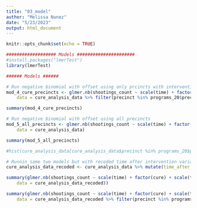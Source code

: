 ```yaml
---
title: "03_model"
author: "Melissa Nunez"
date: "5/23/2023"
output: html_document
---
```


```r
knitr::opts_chunk$set(echo = TRUE)
```


```r
################### Models ######################
#install.packages("lmerTest")
library(lmerTest)

###### Models ######

# Run negative binomial with offset using only prcincts with intervention
mod_4_cure_precincts <- glmer.nb(shootings_count ~ scale(time) + factor(cure) + scale(time_after_int) + scale(arrests_count)  + offset(scale(log(p0010001))) + (1 |precinct), 
    data = cure_analysis_data %>% filter(precinct %in% programs_20$precinct))

summary(mod_4_cure_precincts)

# Run negative binomial with offset using all precincts
mod_5_all_precincts <- glmer.nb(shootings_count ~ scale(time) + factor(cure) + scale(time_after_int) + scale(arrests_count)  + offset(scale(log(p0010001))) + (1 |precinct), 
    data = cure_analysis_data)

summary(mod_5_all_precincts)

#hist(cure_analysis_data[cure_analysis_data$precinct %in% programs_20$precinct, "shootings_count"], breaks=100)

# Runnin same two models but with recoded time after intervention variable
cure_analysis_data_recoded <- cure_analysis_data %>% mutate(time_after_int_recode=time_after_int-1) %>% mutate(time_after_int_recode=ifelse(time_after_int_recode==-1,0,time_after_int_recode))

summary(glmer.nb(shootings_count ~ scale(time) + factor(cure) + scale(time_after_int_recode) + scale(arrests_count)  + offset(scale(log(p0010001))) + (1 |precinct), 
    data = cure_analysis_data_recoded))

summary(glmer.nb(shootings_count ~ scale(time) + factor(cure) + scale(time_after_int_recode) + scale(arrests_count)  + offset(scale(log(p0010001))) + (1 |precinct), 
    data = cure_analysis_data_recoded %>% filter(precinct %in% programs_20$precinct)))
```

